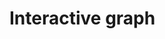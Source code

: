 # Interactive graph

<style>

  .axis line,
    .axis path {
      shape-rendering: crispEdges;
    }
    .axis text {
      font-size: 12px;
    }
    .line {
      fill: none;
      stroke-width: 1.5px;
      opacity: 0.7;
    }
    .line:hover {
      stroke-width: 2.5px;
      opacity: 1;
    }
    #controls {
      margin-bottom: 20px;
    }
    button {
      margin: 5px;
      padding: 5px 10px;
      cursor: pointer;
      color: white;
    }
    button:hover {
      background-color: #d3d3d3;
    }
    .selected {
      background-color: #a9a9a9;
    }
</style> 

<div id="plot">
</div>

<div id="controls"></div>
<svg id="parallel-coordinates"></svg>


<script src="https://cdn.jsdelivr.net/npm/d3@7"></script>
<script src="scripts/myscript.js"></script>
